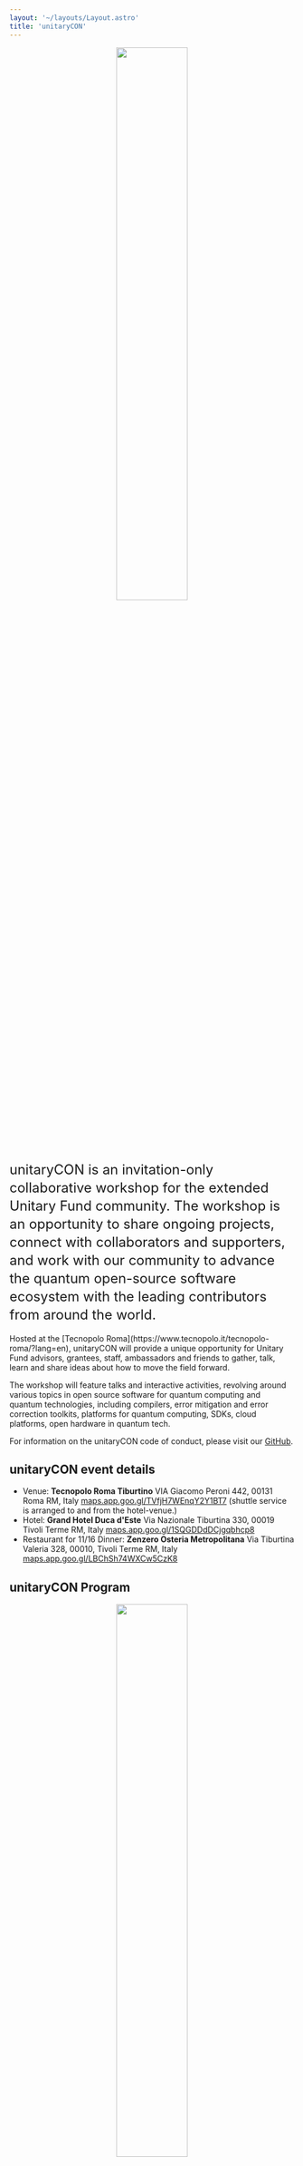 ```yaml
---
layout: '~/layouts/Layout.astro'
title: 'unitaryCON'
---
```


<p align="center">
  <img src="/images/unitaryCON_2023.png" style="width: 50%" />
</p>

<div style='font-size: 1.5rem; line-height: 2rem;'>
unitaryCON is an invitation-only collaborative workshop for the extended Unitary Fund community. The workshop is an opportunity to share ongoing projects, connect with collaborators and supporters, and work with our community to advance the quantum open-source software ecosystem with the leading contributors from around the world.
</div>
<br/>

<div>
Hosted at the [Tecnopolo Roma](https://www.tecnopolo.it/tecnopolo-roma/?lang=en), unitaryCON will provide a unique opportunity for Unitary Fund advisors, grantees, staff, ambassadors and friends to gather, talk, learn and share ideas about how to move the field forward.

The workshop will feature talks and interactive activities, revolving around various topics in open source software for quantum computing and quantum technologies, including compilers, error mitigation and error correction toolkits, platforms for quantum computing, SDKs, cloud platforms, open hardware in quantum tech.

For information on the unitaryCON code of conduct, please visit our [GitHub](https://github.com/unitaryfund/unitary.fund/blob/master/CODE_OF_CONDUCT.md).

## unitaryCON event details
- Venue: **Tecnopolo Roma Tiburtino** 
VIA Giacomo Peroni 442, 
00131 Roma RM, Italy
[maps.app.goo.gl/TVfjH7WEnqY2Y1BT7](https://maps.app.goo.gl/TVfjH7WEnqY2Y1BT7)
(shuttle service is arranged to and from the hotel-venue.)
- Hotel: **Grand Hotel Duca d'Este**
Via Nazionale Tiburtina 330, 
00019 Tivoli Terme RM, Italy
[maps.app.goo.gl/1SQGDDdDCjgqbhcp8](https://maps.app.goo.gl/1SQGDDdDCjgqbhcp8)
- Restaurant for 11/16 Dinner: **Zenzero Osteria Metropolitana**
Via Tiburtina Valeria 328, 
00010, Tivoli Terme RM, Italy
[maps.app.goo.gl/LBChSh74WXCw5CzK8](https://maps.app.goo.gl/LBChSh74WXCw5CzK8)

## unitaryCON Program

<p align="center">
  <img src="/images/unitaryCON_2023_program.png" style="width: 50%" />
</p>
You can find the full **workshop agenda, including abstracts, [here (PDF)](https://unitary.fund/assets/unitaryCON_Program.pdf)**.

### unitaryCON Talks
<p>
- *Wed Nov 15, 2023*
  - **Nathan Shammah**, Unitary Fund, "Welcome Unitary Fund!”
  - **Peter Groszkowski**, Oak Ridge National Lab, “Simulating superconducting circuits with scqubits”
  - **Jordan Sullivan**, AWS, [“Amazon Braket... and its familiars”](https://docs.google.com/presentation/d/1Kn3KeV2sXscnVTIUdH7o1ox0LlOJio9oms3K1d_DyZo/edit?usp=sharing)
</p>

<p>
- *Thu Nov 16, 2023*
  - **Luciano Bello**, IBM Quantum, “Qiskit: Transformative impact on quantum research and community development”
  - **Nathan Killoran**, Xanadu, “PennyLane & Catalyst: envisioning the future of quantum software”
  - **Matt Lourens**, Stellenbosch University, “Hierarchical quantum circuit representations”
</p>

<p>
- *Fri Nov 17, 2023*
  - **Xiuzhe (Roger) Luo**, Perimeter Institute, “The Julia programming language in the quantum community”
  - **Eduardo Maschio**, PASQAL, “Qadence: a differentiable interface for digital-analog programs” 
</p>

### Discord Channel
You can stay up to date with the information on unitaryCON on the [unitarycon channel](https://discord.gg/SuPfydWg) on the Unitary Fund Discord. 

### Code of Conduct
All participants must adhere to Unitary Fund's Community [Code of Conduct](https://github.com/unitaryfund/unitary.fund/blob/master/CODE_OF_CONDUCT.md). 



</div>
